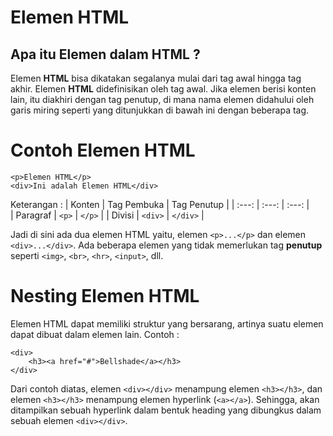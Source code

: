# Elemen HTML
## Apa itu Elemen dalam HTML ?
Elemen **HTML** bisa dikatakan segalanya mulai dari tag awal hingga tag akhir. 
Elemen **HTML** didefinisikan oleh tag awal. Jika elemen berisi konten lain, itu 
diakhiri dengan tag penutup, di mana nama elemen didahului oleh 
garis miring seperti yang ditunjukkan di bawah ini dengan beberapa tag.

# Contoh Elemen HTML
```
<p>Elemen HTML</p>
<div>Ini adalah Elemen HTML</div>
```
Keterangan :
| Konten    | 	Tag Pembuka | Tag Penutup   |
| :---:     |     :---:     |   :---:       |    
| Paragraf  | 	`<p>`       |	`</p>`      |
| Divisi    |	`<div>`     |	`</div>`    |

Jadi di sini ada dua elemen HTML yaitu, elemen `<p>...</p>` dan
elemen `<div>...</div>`. Ada beberapa elemen yang tidak memerlukan tag **penutup**
seperti `<img>`, `<br>`, `<hr>`, `<input>`, dll.

# Nesting Elemen HTML
Elemen HTML dapat memiliki struktur yang bersarang, artinya suatu elemen dapat dibuat dalam elemen lain.
Contoh :
```
<div>
    <h3><a href="#">Bellshade</a></h3>
</div>
```
Dari contoh diatas, elemen `<div></div>` menampung elemen `<h3></h3>`,
dan elemen `<h3></h3>` menampung elemen hyperlink (`<a></a>`). Sehingga, 
akan ditampilkan sebuah hyperlink dalam bentuk heading yang 
dibungkus dalam sebuah elemen `<div></div>`.

